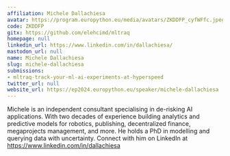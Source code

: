 ```yaml
---
affiliation: Michele Dallachiesa
avatar: https://program.europython.eu/media/avatars/ZKDDFP_cyfWFfc.jpeg
code: ZKDDFP
gitx: https://github.com/elehcimd/mltraq
homepage: null
linkedin_url: https://www.linkedin.com/in/dallachiesa/
mastodon_url: null
name: Michele Dallachiesa
slug: michele-dallachiesa
submissions:
- mltraq-track-your-ml-ai-experiments-at-hyperspeed
twitter_url: null
website_url: https://ep2024.europython.eu/speaker/michele-dallachiesa
---
```


Michele is an independent consultant specialising in de-risking AI applications. With two decades of experience building analytics and predictive models for robotics, publishing, decentralized finance, megaprojects management, and more. He holds a PhD in modelling and querying data with uncertainty. Connect with him on LinkedIn at https://www.linkedin.com/in/dallachiesa
